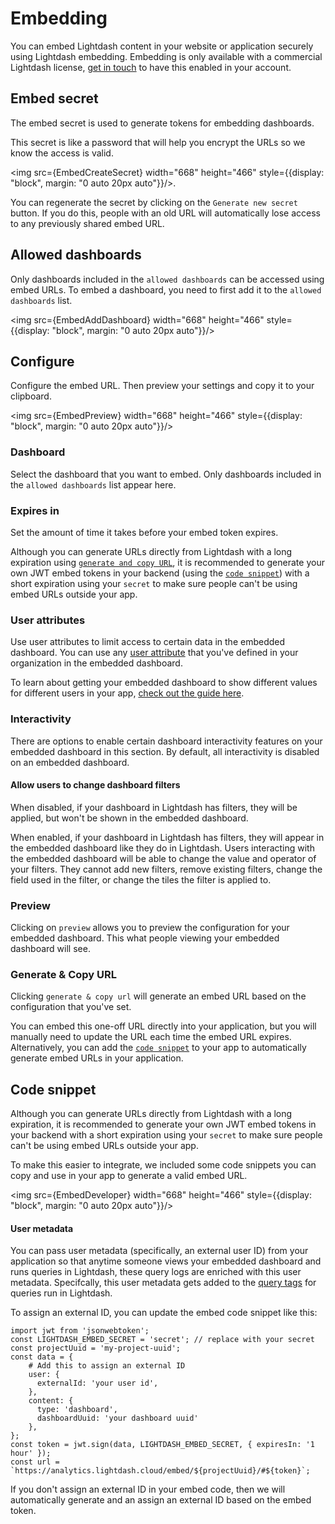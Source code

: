 
# Embedding

You can embed Lightdash content in your website or application securely using Lightdash embedding. Embedding is only available with a commercial Lightdash license, [get in touch](https://lightdash.typeform.com/to/BujU5wg5) to have this enabled in your account.

## Embed secret

The embed secret is used to generate tokens for embedding dashboards. 

This secret is like a password that will help you encrypt the URLs so we know the access is valid.

<img src={EmbedCreateSecret} width="668" height="466" style={{display: "block", margin: "0 auto 20px auto"}}/>.

You can regenerate the secret by clicking on the `Generate new secret` button.  If you do this, people with an old URL will automatically lose access to any previously shared embed URL. 

## Allowed dashboards

Only dashboards included in the `allowed dashboards` can be accessed using embed URLs. To embed a dashboard, you need to first add it to the `allowed dashboards` list. 

<img src={EmbedAddDashboard} width="668" height="466" style={{display: "block", margin: "0 auto 20px auto"}}/>

## Configure 

Configure the embed URL. Then preview your settings and copy it to your clipboard.

<img src={EmbedPreview} width="668" height="466" style={{display: "block", margin: "0 auto 20px auto"}}/>

### Dashboard

Select the dashboard that you want to embed. Only dashboards included in the `allowed dashboards` list appear here.

### Expires in

Set the amount of time it takes before your embed token expires. 

Although you can generate URLs directly from Lightdash with a long expiration using [`generate and copy URL`](#generate--copy-url), it is recommended to generate your own JWT embed tokens in your backend (using the [`code snippet`](#code-snippet)) with a short expiration using your `secret` to make sure people can't be using embed URLs outside your app.

### User attributes

Use user attributes to limit access to certain data in the embedded dashboard. You can use any [user attribute](/references/user-attributes.mdx) that you've defined in your organization in the embedded dashboard. 

To learn about getting your embedded dashboard to show different values for different users in your app, [check out the guide here](../guides/how-to-embed-content.mdx#i-want-to-have-my-embedded-dashboard-show-different-values-for-different-users-in-my-app).

### Interactivity

There are options to enable certain dashboard interactivity features on your embedded dashboard in this section. By default, all interactivity is disabled on an embedded dashboard. 

#### Allow users to change dashboard filters

When disabled, if your dashboard in Lightdash has filters, they will be applied, but won't be shown in the embedded dashboard. 

When enabled, if your dashboard in Lightdash has filters, they will appear in the embedded dashboard like they do in Lightdash. Users interacting with the embedded dashboard will be able to change the value and operator of your filters. They cannot add new filters, remove existing filters, change the field used in the filter, or change the tiles the filter is applied to. 

### Preview

Clicking on `preview` allows you to preview the configuration for your embedded dashboard. This what people viewing your embedded dashboard will see.

### Generate & Copy URL

Clicking `generate & copy url` will generate an embed URL based on the configuration that you've set. 

You can embed this one-off URL directly into your application, but you will manually need to update the URL each time the embed URL expires. Alternatively, you can add the [`code snippet`](#code-snippet) to your app to automatically generate embed URLs in your application.  

## Code snippet

Although you can generate URLs directly from Lightdash with a long expiration, it is recommended to generate your own JWT embed tokens in your backend with a short expiration using your `secret` to make sure people can't be using embed URLs outside your app. 

To make this easier to integrate, we included some code snippets you can copy and use in your app to generate a valid embed URL.

<img src={EmbedDeveloper} width="668" height="466" style={{display: "block", margin: "0 auto 20px auto"}}/>

#### User metadata

You can pass user metadata (specifically, an external user ID) from your application so that anytime someone views your embedded dashboard and runs queries in Lightdash, these query logs are enriched with this user metadata. Specifcally, this user metadata gets added to the [query tags](/references/usage-analytics.mdx#query-tags) for queries run in Lightdash.

To assign an external ID, you can update the embed code snippet like this:

```NodeJS
import jwt from 'jsonwebtoken';
const LIGHTDASH_EMBED_SECRET = 'secret'; // replace with your secret
const projectUuid = 'my-project-uuid';
const data = {
    # Add this to assign an external ID
    user: {
      externalId: 'your user id',
    },
    content: {
      type: 'dashboard',
      dashboardUuid: 'your dashboard uuid'
    },
};
const token = jwt.sign(data, LIGHTDASH_EMBED_SECRET, { expiresIn: '1 hour' });
const url = `https://analytics.lightdash.cloud/embed/${projectUuid}/#${token}`;
```

If you don't assign an external ID in your embed code, then we will automatically generate and an assign an external ID based on the embed token.
